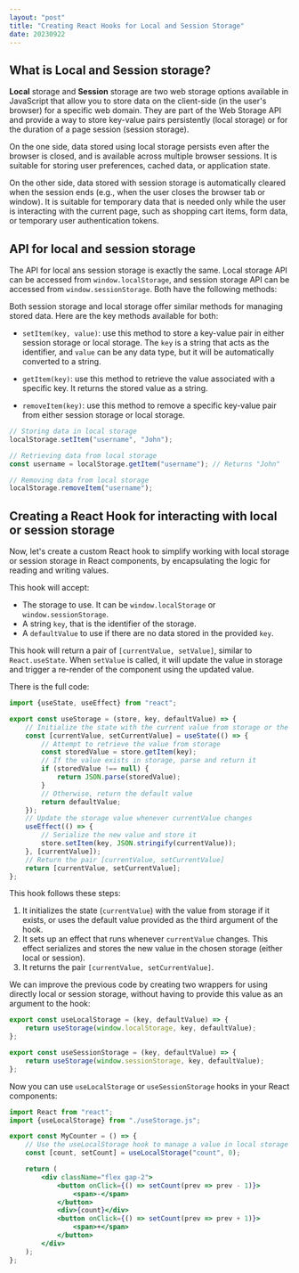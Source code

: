 ```yaml
---
layout: "post"
title: "Creating React Hooks for Local and Session Storage"
date: 20230922
---
```


## What is Local and Session storage?

**Local** storage and **Session** storage are two web storage options available in JavaScript that allow you to store data on the client-side (in the user's browser) for a specific web domain. They are part of the Web Storage API and provide a way to store key-value pairs persistently (local storage) or for the duration of a page session (session storage).

On the one side, data stored using local storage persists even after the browser is closed, and is available across multiple browser sessions. It is suitable for storing user preferences, cached data, or application state. 

On the other side, data stored with session storage is automatically cleared when the session ends (e.g., when the user closes the browser tab or window). It is suitable for temporary data that is needed only while the user is interacting with the current page, such as shopping cart items, form data, or temporary user authentication tokens.

## API for local and session storage

The API for local ans session storage is exactly the same. Local storage API can be accessed from `window.localStorage`, and session storage API can be accessed from `window.sessionStorage`. Both have the following methods:

Both session storage and local storage offer similar methods for managing stored data. Here are the key methods available for both:

- `setItem(key, value)`: use this method to store a key-value pair in either session storage or local storage. The `key` is a string that acts as the identifier, and `value` can be any data type, but it will be automatically converted to a string.

- `getItem(key)`: use this method to retrieve the value associated with a specific key. It returns the stored value as a string.

- `removeItem(key)`: use this method to remove a specific key-value pair from either session storage or local storage.

```javascript
// Storing data in local storage
localStorage.setItem("username", "John");

// Retrieving data from local storage
const username = localStorage.getItem("username"); // Returns "John"

// Removing data from local storage
localStorage.removeItem("username");
```

## Creating a React Hook for interacting with local or session storage

Now, let's create a custom React hook to simplify working with local storage or session storage in React components, by encapsulating the logic for reading and writing values.

This hook will accept:
- The storage to use. It can be `window.localStorage` or `window.sessionStorage`.
- A string `key`, that is the identifier of the storage.
- A `defaultValue` to use if there are no data stored in the provided `key`.

This hook will return a pair of `[currentValue, setValue]`, similar to `React.useState`. When `setValue` is called, it will update the value in storage and trigger a re-render of the component using the updated value.

There is the full code:

```javascript
import {useState, useEffect} from "react";

export const useStorage = (store, key, defaultValue) => {
    // Initialize the state with the current value from storage or the default value
    const [currentValue, setCurrentValue] = useState(() => {
        // Attempt to retrieve the value from storage
        const storedValue = store.getItem(key);
        // If the value exists in storage, parse and return it
        if (storedValue !== null) {
            return JSON.parse(storedValue);
        }
        // Otherwise, return the default value
        return defaultValue;
    });
    // Update the storage value whenever currentValue changes
    useEffect(() => {
        // Serialize the new value and store it
        store.setItem(key, JSON.stringify(currentValue));
    }, [currentValue]);
    // Return the pair [currentValue, setCurrentValue]
    return [currentValue, setCurrentValue];
};
```

This hook follows these steps:

1. It initializes the state (`currentValue`) with the value from storage if it exists, or uses the default value provided as the third argument of the hook.
2. It sets up an effect that runs whenever `currentValue` changes. This effect serializes and stores the new value in the chosen storage (either local or session).
3. It returns the pair `[currentValue, setCurrentValue]`.

We can improve the previous code by creating two wrappers for using directly local or session storage, without having to provide this value as an argument to the hook:

```javascript
export const useLocalStorage = (key, defaultValue) => {
    return useStorage(window.localStorage, key, defaultValue);
};

export const useSessionStorage = (key, defaultValue) => {
    return useStorage(window.sessionStorage, key, defaultValue);
};
```

Now you can use `useLocalStorage` or `useSessionStorage` hooks in your React components:

```jsx
import React from "react";
import {useLocalStorage} from "./useStorage.js";

export const MyCounter = () => {
    // Use the useLocalStorage hook to manage a value in local storage
    const [count, setCount] = useLocalStorage("count", 0);

    return (
        <div className="flex gap-2">
            <button onClick={() => setCount(prev => prev - 1)}>
                <span>-</span>
            </button>
            <div>{count}</div>
            <button onClick={() => setCount(prev => prev + 1)}>
                <span>+</span>
            </button>
        </div>
    );
};
```
